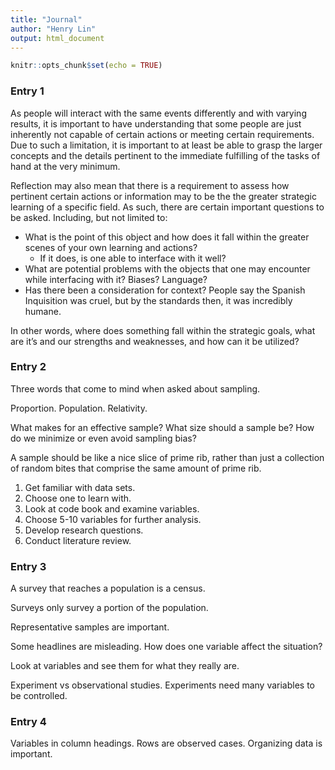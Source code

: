 ```yaml
---
title: "Journal"
author: "Henry Lin"
output: html_document
---
```


```r
knitr::opts_chunk$set(echo = TRUE)
```

### Entry 1

As people will interact with the same events differently and with varying results, it is important to have understanding that some people are just inherently not capable of certain actions or meeting certain requirements. Due to such a limitation, it is important to at least be able to grasp the larger concepts and the details pertinent to the immediate fulfilling of the tasks of hand at the very minimum. 

Reflection may also mean that there is a requirement to assess how pertinent certain actions or information may to be the the greater strategic learning of a specific field. As such, there are certain important questions to be asked. Including, but not limited to:
  
  * What is the point of this object and how does it fall within the greater scenes of your own learning and actions?  
    + If it does, is one able to interface with it well?
  * What are potential problems with the objects that one may encounter while interfacing with it? Biases? Language?
  * Has there been a consideration for context? People say the Spanish Inquisition was cruel, but by the standards then, it was incredibly humane. 

In other words, where does something fall within the strategic goals, what are it's and our strengths and weaknesses, and how can it be utilized?

### Entry 2

Three words that come to mind when asked about sampling. 

Proportion. Population. Relativity.

What makes for an effective sample? What size should a sample be? How do we minimize or even avoid sampling bias?

A sample should be like a nice slice of prime rib, rather than just a collection of random bites that comprise the same amount of prime rib. 

1. Get familiar with data sets.  
2. Choose one to learn with.  
3. Look at code book and examine variables.  
4. Choose 5-10 variables for further analysis.
5. Develop research questions.
6. Conduct literature review.

### Entry 3

A survey that reaches a population is a census. 

Surveys only survey a portion of the population.

Representative samples are important. 

Some headlines are misleading. How does one variable affect the situation?

Look at variables and see them for what they really are.

Experiment vs observational studies. Experiments need many variables to be controlled. 

### Entry 4

Variables in column headings. Rows are observed cases. Organizing data is important. 